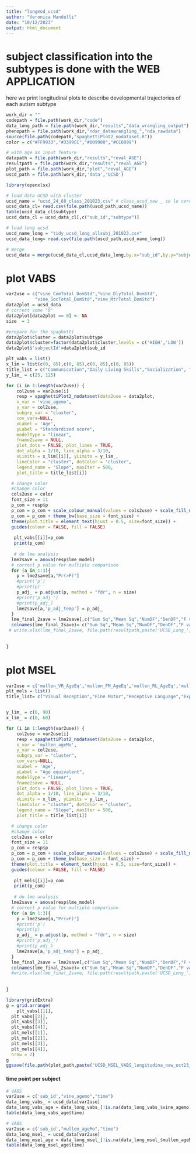 ```yaml
---
title: "longmod_ucsd"
author: "Veronica Mandelli"
date: "10/12/2023"
output: html_document
---
```

# subject classification into the subtypes is done with the WEB APPLICATION
here we print longitudinal plots to describe developmental trajectories of each autism subtype
```r
work_dir = ""
codepath = file.path(work_dir,"code")
data_long_path = file.path(work_dir,"results","data_wrangling_output")
phenopath = file.path(work_dir,"ndar_datawrangling_","nda_rawdata")
source(file.path(codepath,"spaghettiPlot2_nodataset.R"))
color = c("#FF9933","#3399CC","#009900","#CC0099") 

# with age as input feature
datapath = file.path(work_dir,"results","reval_AGE")
resultpath = file.path(work_dir,"results","reval_AGE")
plot_path = file.path(work_dir,"plot","reval_AGE")
uscd_path = file.path(work_dir,'data','UCSD')

library(openxlsx)
```

```r
# load data UCSD with cluster
ucsd_name = "ucsd_24_68_class_201023.csv" # class_ucsd_new _ se lo cerchi in code
ucsd_data_cl= read.csv(file.path(uscd_path,ucsd_name))
table(ucsd_data_cl$subtype)
ucsd_data_cl = ucsd_data_cl[,c("sub_id","subtype")]

# load long ucsd 
uscd_name_long = "tidy_ucsd_long_allsubj_201023.csv"
ucsd_data_long= read.csv(file.path(uscd_path,uscd_name_long))

# merge
ucsd_data = merge(ucsd_data_cl,ucsd_data_long,by.x="sub_id",by.y="subjectid", all.x=TRUE, all.y=FALSE)
```


# plot VABS
```r

var2use = c("vine_ComTotal_DomStd","vine_DlyTotal_DomStd",
           "vine_SocTotal_DomStd","vine_MtrTotal_DomStd")
data2plot = ucsd_data
# correct some "0"
data2plot[data2plot == 0] <- NA
size  = 3

#prepare for the spaghetti
data2plot$cluster = data2plot$subtype
data2plot$cluster=factor(data2plot$cluster,levels = c('HIGH','LOW'))
data2plot$'subjectId'=data2plot$sub_id

plt_vabs = list()
x_lim = list(c(0, 85),c(0, 85),c(0, 85),c(0, 85))
title_list = c("Communication","Daily Living Skills","Socialization", "Motor" )
y_lim_ = c(25, 125)

for (i in 1:length(var2use)) {
    col2use = var2use[i]
    resp = spaghettiPlot2_nodataset(data2use = data2plot,
    x_var = 'vine_agemo',
    y_var = col2use,
    subgrp_var = "cluster",
    cov_vars=NULL,
    xLabel = 'Age',
    yLabel = "Standardized score",
    modelType = "linear",
    fname2save = NULL,
    plot_dots = FALSE, plot_lines = TRUE,
    dot_alpha = 1/10, line_alpha = 3/10,
    xLimits = x_lim[[i]], yLimits = y_lim_,
    lineColor = "cluster", dotColor = "cluster",
    legend_name = "Slope", maxIter = 500,
    plot_title = title_list[i])

  # change color 
  #change color 
  cols2use = color
  font_size = 11
  p_com = resp$p
  p_com = p_com + scale_colour_manual(values = cols2use) + scale_fill_manual(values = cols2use)
  p_com = p_com + theme_bw(base_size = font_size) +
  theme(plot.title = element_text(hjust = 0.5, size=font_size)) +
  guides(colour = FALSE, fill = FALSE)
  
   plt_vabs[[i]]=p_com
   print(p_com)
   
   # do lme analysis
  lme2save = anova(resp$lme_model)
  # correct p value for multiple comparison
  for (a in 1:3){
    p = lme2save[a,"Pr(>F)"]
    #print('p')
    #print(p)
    p_adj_ = p.adjust(p, method = "fdr", n = size)
    #print('p_adj_')
    #print(p_adj_)
    lme2save[a,'p_adj_temp'] = p_adj_
  }
  lme_final_2save = lme2save[,c("Sum Sq","Mean Sq","NumDF","DenDF","F value","Pr(>F)","p_adj_temp")]
  colnames(lme_final_2save)= c("Sum Sq","Mean Sq","NumDF","DenDF","F value","p value","p_adj")                      
 # write.xlsx(lme_final_2save, file.path(resultpath,paste('UCSD_Long_',title_list[i],"_new_oct23_AGE_gridsearch.xlsx",sep = '')))
  
  
}
```

# plot MSEL
```r
var2use = c('mullen_VR_AgeEq','mullen_FM_AgeEq','mullen_RL_AgeEq','mullen_EL_AgeEq')
plt_mels = list()
title_list= c("Visual Reception","Fine Motor","Receptive Language","Expressive Language")


y_lim_ = c(0, 90)
x_lim_ = c(0, 60)

for (i in 1:length(var2use)) {
    col2use = var2use[i]
    resp = spaghettiPlot2_nodataset(data2use = data2plot,
    x_var = 'mullen_ageMo',
    y_var = col2use,
    subgrp_var = "cluster",
    cov_vars=NULL,
    xLabel = 'Age',
    yLabel = "Age equivalent",
    modelType = "linear",
    fname2save = NULL,
    plot_dots = FALSE, plot_lines = TRUE,
    dot_alpha = 1/10, line_alpha = 3/10,
    xLimits = x_lim_, yLimits = y_lim_,
    lineColor = "cluster", dotColor = "cluster",
    legend_name = "Slope", maxIter = 500,
    plot_title = title_list[i])

  # change color 
  #change color 
  cols2use = color
  font_size = 11
  p_com = resp$p
  p_com = p_com + scale_colour_manual(values = cols2use) + scale_fill_manual(values = cols2use)
  p_com = p_com + theme_bw(base_size = font_size) +
  theme(plot.title = element_text(hjust = 0.5, size=font_size)) +
  guides(colour = FALSE, fill = FALSE)
  
   plt_mels[[i]]=p_com
   print(p_com)
   
   # do lme analysis
  lme2save = anova(resp$lme_model)
  # correct p value for multiple comparison
  for (a in 1:3){
    p = lme2save[a,"Pr(>F)"]
    #print('p')
    #print(p)
    p_adj_ = p.adjust(p, method = "fdr", n = size)
    #print('p_adj_')
    #print(p_adj_)
    lme2save[a,'p_adj_temp'] = p_adj_
  }
  lme_final_2save = lme2save[,c("Sum Sq","Mean Sq","NumDF","DenDF","F value","Pr(>F)","p_adj_temp")]
  colnames(lme_final_2save)= c("Sum Sq","Mean Sq","NumDF","DenDF","F value","p value","p_adj")                      
  #write.xlsx(lme_final_2save, file.path(resultpath,paste('UCSD_Long_',title_list[i],"_new_oct23_AGE.xlsx",sep = '')))
  
  
}

```

```r
library(gridExtra)
g = grid.arrange(
    plt_vabs[[1]],
  plt_vabs[[2]],
  plt_vabs[[3]],
  plt_vabs[[4]],
  plt_mels[[1]],
  plt_mels[[2]],
  plt_mels[[3]],
  plt_mels[[4]],
  nrow = 2)
g
ggsave(file.path(plot_path,paste('UCSD_MSEL_VABS_longitudina_new_oct23_AGE_correct.pdf',sep="")), g, width = 10 ,height = 5)
```

#### time point per subject
```r
# VABS
var2use = c('sub_id',"vine_agemo","time")
data_long_vabs_ = ucsd_data[var2use]
data_long_vabs_age = data_long_vabs_[!is.na(data_long_vabs_$vine_agemo),]
table(data_long_vabs_age$time)

# VABS
var2use = c('sub_id',"mullen_ageMo","time")
data_long_msel_ = ucsd_data[var2use]
data_long_msel_age = data_long_msel_[!is.na(data_long_msel_$mullen_ageMo),]
table(data_long_msel_age$time)
```
